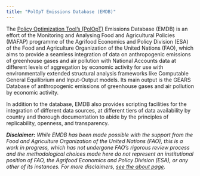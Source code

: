 ```yaml
---
title: "PolOpT Emissions Database (EMDB)"
---
```


The [Policy Optimization Tool's (PolOpT)](https://openknowledge.fao.org/items/a9b06566-1128-4032-9c6e-203211f1d288) Emissions Database (EMDB) is an effort of the Monitoring and Analysing Food and Agricultural Policies (MAFAP) programme of the Agrifood Economics and Policy Division (ESA) of the Food and Agriculture Organization of the United Nations (FAO), which aims to provide a seamless integration of data on anthropogenic emissions of greenhouse gases and air pollution with National Accounts data at different levels of aggregation by economic activity for use with environmentally extended structural analysis frameworks like Computable General Equilibrium and Input-Output models. Its main output is the GEARS Database of anthropogenic emissions of greenhouse gases and air pollution by economic activity.

In addition to the database, EMDB also provides scripting facilities for the integration of different data sources, at different tiers of data availability by country and thorough documentation to abide by the principles of replicability, openness, and transparency.

_**Disclaimer:** While EMDB has been made possible with the support from the Food and Agriculture Organization of the United Nations (FAO), this is a work in progress, which has not undergone FAO's rigorous review process and the methodological choices made here do not represent an institutional position of FAO, the Agrifood Economics and Policy Division (ESA), or any other of its instances. For more disclaimers, [see the about page](about.qmd#disclaimer)._

